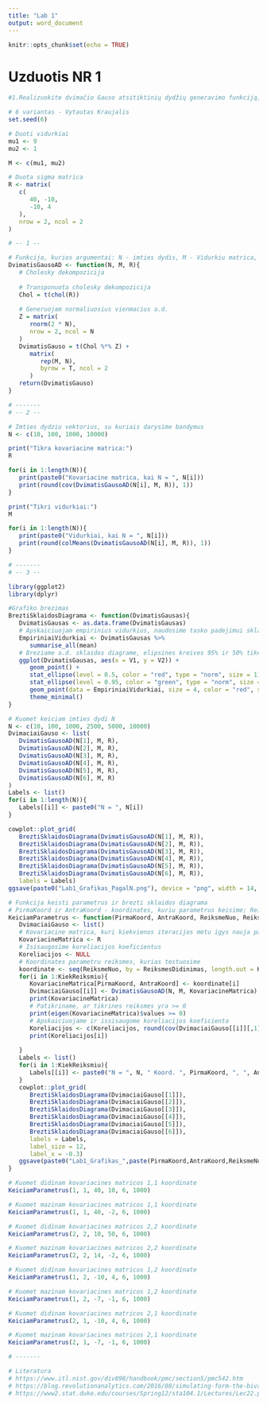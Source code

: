 ```yaml
---
title: "Lab 1"
output: word_document
---
```


```r
knitr::opts_chunk$set(echo = TRUE)
```

# Uzduotis NR 1
```r
#1.Realizuokite dvimačio Gauso atsitiktinių dydžių generavimo funkciją, kuri generuotų dydžius su vidurkiu M ir kovariacine matrica R (žr. variantų lentelę). Ši funkcija gali naudotis tik vienamačio standartinio Gauso atsitiktinio dydžio generatoriumi rnorm(n). Tolimesnei užduočiai naudokite šią savo sudarytą funkciją.

# 6 variantas - Vytautas Kraujalis
set.seed(6)

# Duoti vidurkiai
mu1 <- 9
mu2 <- 1

M <- c(mu1, mu2)

# Duota sigma matrica
R <- matrix(
   c(
      40, -10,
      -10, 4
   ),
   nrow = 2, ncol = 2
)

# -- 1 --

# Funkcija, kurios argumentai: N - imties dydis, M - Vidurkiu matrica, R - Kovariacine matrica. Funkcija grazina dvimati normaluji a.d. matricos pavidalus 2*N
DvimatisGausoAD <- function(N, M, R){
   # Cholesky dekompozicija
   
   # Transponuota cholesky dekompozicija
   Chol = t(chol(R))
   
   # Generuojam normaliuosius vienmacius a.d.
   Z = matrix(
      rnorm(2 * N),
      nrow = 2, ncol = N
   )
   DvimatisGauso = t(Chol %*% Z) +
      matrix(
         rep(M, N),
         byrow = T, ncol = 2
      )
   return(DvimatisGauso)
}

# -------
# -- 2 --

# Imties dydziu vektorius, su kuriais darysime bandymus
N <- c(10, 100, 1000, 10000)

print("Tikra kovariacine matrica:")
R

for(i in 1:length(N)){
   print(paste0("Kovariacine matrica, kai N = ", N[i]))
   print(round(cov(DvimatisGausoAD(N[i], M, R)), 1))
}

print("Tikri vidurkiai:")
M

for(i in 1:length(N)){
   print(paste0("Vidurkiai, kai N = ", N[i]))
   print(round(colMeans(DvimatisGausoAD(N[i], M, R)), 1))
}

# -------
# -- 3 --

library(ggplot2)
library(dplyr)

#Grafiko brezimas
BreztiSklaidosDiagrama <- function(DvimatisGausas){
   DvimatisGausas <- as.data.frame(DvimatisGausas)
   # Apskaiciuojam empirinius vidurkius, naudosime tasko padejimui sklaidos diagramoje
   EmpiriniaiVidurkiai <- DvimatisGausas %>% 
      summarise_all(mean)
   # Breziame a.d. sklaidos diagrame, elipsines kreives 95% ir 50% tiketinoms reiksmems ir empirinio vidurkio vieta
   ggplot(DvimatisGausas, aes(x = V1, y = V2)) +
      geom_point() +
      stat_ellipse(level = 0.5, color = "red", type = "norm", size = 1) +
      stat_ellipse(level = 0.95, color = "green", type = "norm", size = 1) +
      geom_point(data = EmpiriniaiVidurkiai, size = 4, color = "red", shape = 23, fill = "red") +
      theme_minimal()
}

# Kuomet keiciam imties dydi N
N <- c(10, 100, 1000, 2500, 5000, 10000)
DvimaciaiGauso <- list(
   DvimatisGausoAD(N[1], M, R),
   DvimatisGausoAD(N[2], M, R),
   DvimatisGausoAD(N[3], M, R),
   DvimatisGausoAD(N[4], M, R),
   DvimatisGausoAD(N[5], M, R),
   DvimatisGausoAD(N[6], M, R)
)
Labels <- list()
for(i in 1:length(N)){
   Labels[[i]] <- paste0("N = ", N[i])
}

cowplot::plot_grid(
   BreztiSklaidosDiagrama(DvimatisGausoAD(N[1], M, R)), 
   BreztiSklaidosDiagrama(DvimatisGausoAD(N[2], M, R)), 
   BreztiSklaidosDiagrama(DvimatisGausoAD(N[3], M, R)),
   BreztiSklaidosDiagrama(DvimatisGausoAD(N[4], M, R)),
   BreztiSklaidosDiagrama(DvimatisGausoAD(N[5], M, R)),
   BreztiSklaidosDiagrama(DvimatisGausoAD(N[6], M, R)),
   labels = Labels)
ggsave(paste0("Lab1_Grafikas_PagalN.png"), device = "png", width = 14, height = 7)

# Funkcija keisti parametrus ir brezti sklaidos diagrama
# PirmaKoord ir AntraKoord - koordinates, kuriu parametrus keisime; ReiksmeNuo - Koordinates reikmes, kuri bus pradiniu momentu; ReiksmesDidinimas - keliais vienetais didinsime koordinates reiksme; KiekReiksmiu - kiek susigeneruosime reiksmiu (grafikas nubres max 6); N - Imties dydis N
KeiciamParametrus <- function(PirmaKoord, AntraKoord, ReiksmeNuo, ReiksmesDidinimas, KiekReiksmiu, N){
   DvimaciaiGauso <- list()
   # Kovariacine matrica, kuri kiekvienos iteracijos metu igys nauja parametro reiksme
   KovariacineMatrica <- R
   # Isisaugosime koreliacijos koeficientus
   Koreliacijos <- NULL
   # Koordinates parametru reiksmes, kurias testuosime
   koordinate <- seq(ReiksmeNuo, by = ReiksmesDidinimas, length.out = KiekReiksmiu)
   for(i in 1:KiekReiksmiu){
      KovariacineMatrica[PirmaKoord, AntraKoord] <- koordinate[i]
      DvimaciaiGauso[[i]] <- DvimatisGausoAD(N, M, KovariacineMatrica)
      print(KovariacineMatrica)
      # Patikriname, ar tikrines reiksmes yra >= 0
      print(eigen(KovariacineMatrica)$values >= 0)
      # Apskaiciuojame ir issisaugome koreliacijos koeficienta
      Koreliacijos <- c(Koreliacijos, round(cov(DvimaciaiGauso[[i]][,1], DvimaciaiGauso[[i]][,2]) / ( sqrt(KovariacineMatrica[1,1]) * sqrt(KovariacineMatrica[2,2]) ), 3))
      print(Koreliacijos[i])
   
   }
   Labels <- list()
   for(i in 1:KiekReiksmiu){
      Labels[[i]] <- paste0("N = ", N, " Koord. ", PirmaKoord, ", ", AntraKoord, " reiksme = ", koordinate[i], ", kor. koef = ", Koreliacijos[i])
   }
   cowplot::plot_grid(
      BreztiSklaidosDiagrama(DvimaciaiGauso[[1]]), 
      BreztiSklaidosDiagrama(DvimaciaiGauso[[2]]), 
      BreztiSklaidosDiagrama(DvimaciaiGauso[[3]]),
      BreztiSklaidosDiagrama(DvimaciaiGauso[[4]]),
      BreztiSklaidosDiagrama(DvimaciaiGauso[[5]]),
      BreztiSklaidosDiagrama(DvimaciaiGauso[[6]]),
      labels = Labels,
      label_size = 12,
      label_x = -0.3)
   ggsave(paste0("Lab1_Grafikas_",paste(PirmaKoord,AntraKoord,ReiksmeNuo,ReiksmesDidinimas,KiekReiksmiu, sep = "_"), ".png"), device = "png", width = 14, height = 7)
}

# Kuomet didinam kovariacines matricos 1,1 koordinate
KeiciamParametrus(1, 1, 40, 10, 6, 1000)

# Kuomet mazinam kovariacines matricos 1,1 koordinate
KeiciamParametrus(1, 1, 40, -2, 6, 1000)

# Kuomet didinam kovariacines matricos 2,2 koordinate
KeiciamParametrus(2, 2, 10, 50, 6, 1000)

# Kuomet mazinam kovariacines matricos 2,2 koordinate
KeiciamParametrus(2, 2, 14, -2, 6, 1000)

# Kuomet didinam kovariacines matricos 1,2 koordinate
KeiciamParametrus(1, 2, -10, 4, 6, 1000)

# Kuomet mazinam kovariacines matricos 1,2 koordinate
KeiciamParametrus(1, 2, -7, -1, 6, 1000)

# Kuomet didinam kovariacines matricos 2,1 koordinate
KeiciamParametrus(2, 1, -10, 4, 6, 1000)

# Kuomet mazinam kovariacines matricos 2,1 koordinate
KeiciamParametrus(2, 1, -7, -1, 6, 1000)

# -------

# Literatura
# https://www.itl.nist.gov/div898/handbook/pmc/section5/pmc542.htm
# https://blog.revolutionanalytics.com/2016/08/simulating-form-the-bivariate-normal-distribution-in-r-1.html
# https://www2.stat.duke.edu/courses/Spring12/sta104.1/Lectures/Lec22.pdf

```
